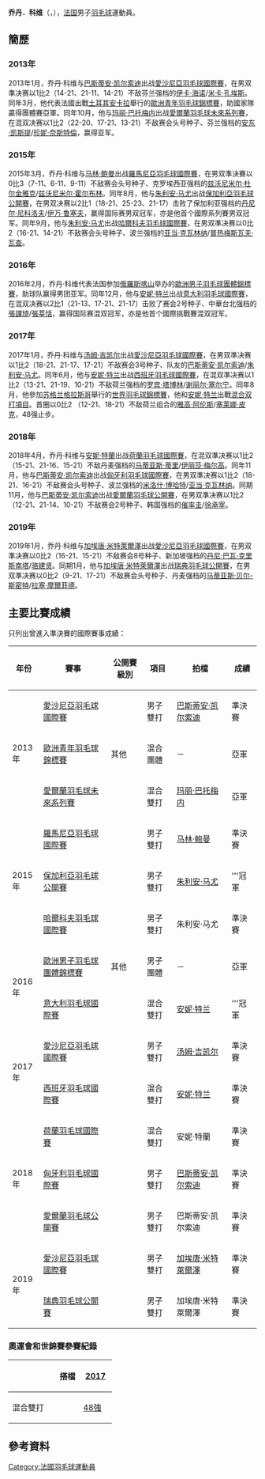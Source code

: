{{noteTA|G1=Badminton}}
{{Infobox 羽球選手
| playername              = 乔丹·科维<br/>{{lang|fr|Jordan Corvee}}
| image                   = 
| size                    = 
| caption                 = 
| birth_name              = 
| date_of_birth           = {{birth_date_and_age|1995|2|13}}
| place_of_birth          = 
| height                  = 
| weight                  = 
| event                   = 男子雙打、混合雙打
| country                 = {{FRA}}
| years_started           = 
| handedness              = 
| coach                   = 
| highest_ranking         = 第165位（男雙-[[巴斯蒂安·凯尔索迪|凯尔索迪]]）
| date_of_highest_ranking = 2013年4月4日<ref name="highest-ranking">[http://bwfcontent.tournamentsoftware.com/ranking/player.aspx?id=8993&player=356065 BWF World Ranking - Ranking of Jordan CORVEE (88804)] {{Webarchive|url=https://archive.is/20150510065336/http://bwfcontent.tournamentsoftware.com/ranking/player.aspx?id=8993&player=356065 |date=2015-05-10 }}{{en}}</ref>
| current_ranking         = 第302位（男雙-[[洛朗·康斯坦丁|康斯坦丁]]）<br/>第474位（男雙-[[卢卡斯·科维|卢卡斯·科维]]）<br/>第500位（男雙-[[马林·鲍曼|马林·鲍曼]]）<br/>第546位（男雙-[[Tanguy_Citron|Citron]]）<br/>第732位（男雙-[[Sylvain_Ternon|Ternon]]）<br/>第233位（混雙-[[Stacey_Guerin|Guerin]]）<br/>第789位（混雙-[[德尔菲娜·德尔吕|德尔吕]]）
| date_of_current_ranking = 2015年5月7日<ref>[http://bwfcontent.tournamentsoftware.com/ranking/category.aspx?id=8993&category=474 BWF World Ranking - BWF世界排名榜 (5/7/2015) - Men's doubles]{{en}}</ref><ref>[http://bwfcontent.tournamentsoftware.com/ranking/category.aspx?id=8993&category=476 BWF World Ranking - BWF世界排名榜 (5/7/2015) - Mixed doubles]{{en}}</ref>
| played                  = 2勝–4負（男單）<br/>50勝–46負（男雙）<br/>53勝–52負（混雙）
| titles                  = 
| bwf_profile             = 4B12FFDB-0102-4555-94FA-01B36127D8DE
| bwf_id                  = 88804
| updated                 = 2015年5月10日
}}
{{MedalTableTop}}
{{MedalSport | 男子[[羽毛球|羽毛球]]}}
{{MedalCountry | {{FRA}}}}
{{MedalCompetition | [[歐洲男女子羽毛球團體錦標賽|歐洲男女子羽毛球團體錦標賽]]}}
{{MedalSilver| [[2016年歐洲男子羽毛球團體錦標賽|2016年 喀山]] | 男子團體 }}
{{MedalCompetition | [[歐洲青年羽毛球錦標賽|歐洲青年羽毛球錦標賽]]}}
{{MedalSilver | [[2013年歐洲青年羽毛球錦標賽|2013年 安卡拉]] | 混合團體 }}
{{MedalBottom}}
'''乔丹．科维'''（{{lang-fr|'''Jordan Corvee'''}}，{{bd|1995年|2月13日|}}），[[法国|法国]]男子[[羽毛球|羽毛球]]運動員。

==簡歷==
=== 2013年 ===
2013年1月，乔丹·科维与[[巴斯蒂安·凯尔索迪|巴斯蒂安·凯尔索迪]]出战[[2013年愛沙尼亞羽毛球國際賽|愛沙尼亞羽毛球國際賽]]，在男双準决赛以1比2（14-21、21-11、14-21）不敌芬兰强档的[[伊卡·海诺|伊卡·海诺]]/[[米卡·孔埃斯|米卡·孔埃斯]]。同年3月，他代表法國出戰[[土耳其|土耳其]][[安卡拉|安卡拉]]舉行的[[2013年歐洲青年羽毛球錦標賽|歐洲青年羽毛球錦標賽]]，助國家隊贏得團體賽亞軍。同年10月，他与[[玛丽·巴托梅内|玛丽·巴托梅内]]出战[[2013年愛爾蘭羽毛球未來系列賽|愛爾蘭羽毛球未來系列賽]]，在混双决赛以1比2（22-20、17-21、13-21）不敌赛会头号种子、芬兰强档的[[安东·凯斯提|安东·凯斯提]]/[[珍妮·奈斯特倫|珍妮·奈斯特倫]]，赢得亚军。

=== 2015年 ===
2015年3月，乔丹·科维与[[马林·鲍曼|马林·鲍曼]]出战[[2015年羅馬尼亞羽毛球國際賽|羅馬尼亞羽毛球國際賽]]，在男双準決賽以0比3（7-11、6-11、9-11）不敌赛会头号种子、克罗埃西亚强档的[[兹沃尼米尔·杜尔金雅克|兹沃尼米尔·杜尔金雅克]]/[[兹沃尼米尔·霍尔布林|兹沃尼米尔·霍尔布林]]。同年8月，他与[[朱利安·马尤|朱利安·马尤]]出战[[2015年保加利亞羽毛球公開賽|保加利亞羽毛球公開賽]]，在男双决赛以2比1（18-21、25-23、21-17）击败了保加利亚强档的[[丹尼尔·尼科洛夫|丹尼尔·尼科洛夫]]/[[伊万·鲁塞夫|伊万·鲁塞夫]]，赢得国际赛男双冠军，亦是他首个國際系列賽男双冠军。同年9月，他与[[朱利安·马尤|朱利安·马尤]]出战[[2015年哈爾科夫羽毛球國際賽|哈爾科夫羽毛球國際賽]]，在男双準决赛以0比2（16-21、14-21）不敌赛会头号种子、波兰强档的[[亚当·克瓦林纳|亚当·克瓦林纳]]/[[普热梅斯瓦夫·瓦查|普热梅斯瓦夫·瓦查]]。

=== 2016年 ===
2016年2月，乔丹·科维代表法国参加[[俄羅斯|俄羅斯]][[喀山|喀山]]举办的[[2016年歐洲男子羽毛球團體錦標賽|歐洲男子羽毛球團體錦標賽]]，助球队赢得男团亚军。同年12月，他与[[安妮·特兰|安妮·特兰]]出战[[2016年意大利羽毛球國際賽|意大利羽毛球國際賽]]，在混双决赛以2比1（21-13、17-21、21-17）击败了赛会2号种子、中華台北强档的[[張課琦|張課琦]]/[[張莘恬|張莘恬]]，赢得国际赛混双冠军，亦是他首个國際挑戰賽混双冠军。

=== 2017年===
2017年1月，乔丹·科维与[[汤姆·吉凯尔|汤姆·吉凯尔]]出战[[2017年愛沙尼亞羽毛球國際賽|愛沙尼亞羽毛球國際賽]]，在男双準决赛以1比2（18-21、21-17、17-21）不敌赛会3号种子、队友的[[巴斯蒂安·凯尔索迪|巴斯蒂安·凯尔索迪]]/[[朱利安·马尤|朱利安·马尤]]。同年6月，他与[[安妮·特兰|安妮·特兰]]出战[[2017年西班牙羽毛球國際賽|西班牙羽毛球國際賽]]，在混双準决赛以1比2（13-21、21-19、10-21）不敌荷兰强档的[[罗宾·塔博林|罗宾·塔博林]]/[[谢丽尔·塞尔宁|谢丽尔·塞尔宁]]。同年8月，他參加[[苏格兰|苏格兰]][[格拉斯哥|格拉斯哥]]舉行的[[2017年世界羽毛球錦標賽|世界羽毛球錦標賽]]，他和[[安妮·特兰|安妮·特兰]]出戰[[2017年世界羽毛球錦標賽混合双打項目|混合双打項目]]。首圈以0比2 （12-21、18-21）不敌荷兰组合的[[雅高·阿伦斯|雅高·阿伦斯]]/[[塞莱娜·皮克|塞莱娜·皮克]]，48强止步。

=== 2018年 ===
2018年4月，乔丹·科维与[[安妮·特蘭|安妮·特蘭]]出战[[2018年荷蘭羽毛球國際賽|荷蘭羽毛球國際賽]]，在混双準决赛以1比2（15-21、21-16、15-21）不敌丹麦强档的[[马蒂亚斯·蒂里|马蒂亚斯·蒂里]]/[[伊丽莎·梅尔高|伊丽莎·梅尔高]]。同年11月，他与[[巴斯蒂安·凯尔索迪|巴斯蒂安·凯尔索迪]]出战[[2018年匈牙利羽毛球國際賽|匈牙利羽毛球國際賽]]，在男双準决赛以1比2（18-21、16-21）不敌赛会头号种子、波兰强档的[[米洛什·博哈特|米洛什·博哈特]]/[[亚当·克瓦林纳|亚当·克瓦林纳]]。同期11月，他与[[巴斯蒂安·凯尔索迪|巴斯蒂安·凯尔索迪]]出战[[2018年愛爾蘭羽毛球公開賽|愛爾蘭羽毛球公開賽]]，在男双準决赛以1比2（12-21、21-14、10-21）不敌赛会2号种子、韩国强档的[[催率圭|催率圭]]/[[徐承宰|徐承宰]]。

=== 2019年 ===
2019年1月，乔丹·科维与[[加埃唐·米特萊爾澤|加埃唐·米特萊爾澤]]出战[[2019年愛沙尼亞羽毛球國際賽|愛沙尼亞羽毛球國際賽]]，在男双準决赛以0比2（16-21、15-21）不敌赛会8号种子、新加坡强档的[[丹尼·巴瓦·克里斯南塔|丹尼·巴瓦·克里斯南塔]]/[[骆建贤|骆建贤]]。同期1月，他与[[加埃唐·米特萊爾澤|加埃唐·米特萊爾澤]]出战[[2019年瑞典羽毛球公開賽|瑞典羽毛球公開賽]]，在男双準决赛以0比2（9-21、17-21）不敌赛会头号种子、丹麦强档的[[马蒂亚斯·贝尔-斯密特|马蒂亚斯·贝尔-斯密特]]/[[拉塞·摩爾菲德|拉塞·摩爾菲德]]。

==主要比賽成績==
只列出曾進入準決賽的國際賽事成績：
{| class=wikitable style="text-align:center; font-size:small;" 
!width="50"|年份
!width="180"|賽事
!width="80"|公開賽級別
!width="60"|項目
!width="140"|拍檔
!width="50"|成績
|-
!rowspan="3"|2013年
|[[2013年愛沙尼亞羽毛球國際賽|愛沙尼亞羽毛球國際賽]]
|{{BWFIS}}
|男子雙打
|[[巴斯蒂安·凯尔索迪|巴斯蒂安·凯尔索迪]]
|bgcolor="#b8860b"|準決賽
|-
|[[2013年歐洲青年羽毛球錦標賽|歐洲青年羽毛球錦標賽]]
|其他
|混合團體
|－
|bgcolor="silver"|亞軍
|-
|[[2013年愛爾蘭羽毛球未來系列賽|愛爾蘭羽毛球未來系列賽]]
|{{BWFFS}}
|混合雙打
|[[玛丽·巴托梅内|玛丽·巴托梅内]]
|bgcolor="silver"|亞軍
|-
!rowspan="3"|2015年
|[[2015年羅馬尼亞羽毛球國際賽|羅馬尼亞羽毛球國際賽]]
|{{BWFIS}}
|男子雙打
|[[马林·鲍曼|马林·鲍曼]]
|bgcolor="#b8860b"|準決賽
|-
|[[2015年保加利亞羽毛球公開賽|保加利亞羽毛球公開賽]]
|{{BWFIS}}
|男子雙打
|[[朱利安·马尤|朱利安·马尤]]
|bgcolor="gold"|'''冠軍
|-
|[[2015年哈爾科夫羽毛球國際賽|哈爾科夫羽毛球國際賽]]
|{{BWFIC}}
|男子雙打
|朱利安·马尤
|bgcolor="#b8860b"|準決賽
|-
!rowspan="2"|2016年
|[[2016年歐洲男子羽毛球團體錦標賽|歐洲男子羽毛球團體錦標賽]]
|其他
|男子團體
|－
|bgcolor="silver"|亞軍
|-
|[[2016年意大利羽毛球國際賽|意大利羽毛球國際賽]]
|{{BWFIC}}
|混合雙打
|[[安妮·特兰|安妮·特兰]]
|bgcolor="gold"|'''冠軍
|-
!rowspan="2"|2017年
|[[2017年愛沙尼亞羽毛球國際賽|愛沙尼亞羽毛球國際賽]]
|{{BWFIS}}
|男子雙打
|[[汤姆·吉凯尔|汤姆·吉凯尔]]
|bgcolor="#b8860b"|準決賽
|-
|[[2017年西班牙羽毛球國際賽|西班牙羽毛球國際賽]]
|{{BWFIC}}
|混合雙打
|[[安妮·特兰|安妮·特兰]]
|bgcolor="#b8860b"|準決賽
|-
!rowspan="3"|2018年
|[[2018年荷蘭羽毛球國際賽|荷蘭羽毛球國際賽]]
|{{BWFIS}}
|混合雙打
|安妮·特蘭
|bgcolor="#b8860b"|準決賽
|-
|[[2018年匈牙利羽毛球國際賽|匈牙利羽毛球國際賽]]
|{{BWFIC}}
|男子雙打
|[[巴斯蒂安·凯尔索迪|巴斯蒂安·凯尔索迪]]
|bgcolor="#b8860b"|準決賽
|-
|[[2018年愛爾蘭羽毛球公開賽|愛爾蘭羽毛球公開賽]]
|{{BWFIS}}
|男子雙打
|巴斯蒂安·凯尔索迪
|bgcolor="#b8860b"|準決賽
|-
!rowspan="2"|2019年
|[[2019年愛沙尼亞羽毛球國際賽|愛沙尼亞羽毛球國際賽]]
|{{BWFIS}}
|男子雙打
|[[加埃唐·米特萊爾澤|加埃唐·米特萊爾澤]]
|bgcolor="#b8860b"|準決賽
|-
|[[2019年瑞典羽毛球公開賽|瑞典羽毛球公開賽]]
|{{BWFIS}}
|男子雙打
|加埃唐·米特萊爾澤
|bgcolor="#b8860b"|準決賽
|}
{{BWF賽事級別索引}}

===奧運會和世錦賽參賽紀錄===
{| class=wikitable style="text-align:center; font-size:small;" 
!
!搭檔
!width="50"|[[2017年世界羽毛球錦標賽|2017]]
|-
!width="80"|混合雙打
|align="left"|{{nowrap|[[安妮·特兰|安妮·特兰]]}}
|[[2017年世界羽毛球錦標賽混合雙打項目|48強]]
|}

==參考資料==
{{Reflist}}

{{DEFAULTSORT:Corvee Jordan}}
[[Category:法國羽毛球運動員|Category:法國羽毛球運動員]]